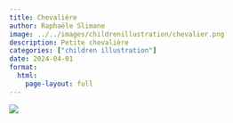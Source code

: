 ```yaml
---
title: Chevalière
author: Raphaële Slimane
image: ../../images/childrenillustration/chevalier.png
description: Petite chevalière
categories: ["children illustration"]
date: 2024-04-01
format:
  html:
    page-layout: full
---
```


![](../../images/childrenillustration/chevalier.png)

